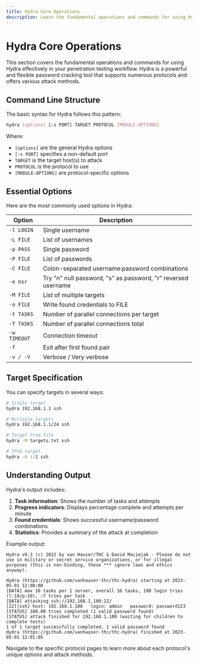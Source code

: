 ```yaml
---
title: Hydra Core Operations
description: Learn the fundamental operations and commands for using Hydra effectively
---
```



# Hydra Core Operations

This section covers the fundamental operations and commands for using Hydra effectively in your penetration testing workflow. Hydra is a powerful and flexible password cracking tool that supports numerous protocols and offers various attack methods.

## Command Line Structure

The basic syntax for Hydra follows this pattern:

```bash
hydra [options] [-s PORT] TARGET PROTOCOL [MODULE-OPTIONS]
```

Where:
- `[options]` are the general Hydra options
- `[-s PORT]` specifies a non-default port
- `TARGET` is the target host(s) to attack
- `PROTOCOL` is the protocol to use
- `[MODULE-OPTIONS]` are protocol-specific options

## Essential Options

Here are the most commonly used options in Hydra:

| Option | Description |
|--------|-------------|
| `-l LOGIN` | Single username |
| `-L FILE` | List of usernames |
| `-p PASS` | Single password |
| `-P FILE` | List of passwords |
| `-C FILE` | Colon-separated username:password combinations |
| `-e nsr` | Try "n" null password, "s" as password, "r" reversed username |
| `-M FILE` | List of multiple targets |
| `-o FILE` | Write found credentials to FILE |
| `-t TASKS` | Number of parallel connections per target |
| `-T TASKS` | Number of parallel connections total |
| `-w TIMEOUT` | Connection timeout |
| `-f` | Exit after first found pair |
| `-v / -V` | Verbose / Very verbose |

## Target Specification

You can specify targets in several ways:

```bash
# Single target
hydra 192.168.1.1 ssh

# Multiple targets
hydra 192.168.1.1/24 ssh

# Target from file
hydra -M targets.txt ssh

# IPv6 target
hydra -6 ::1 ssh
```

## Understanding Output

Hydra's output includes:

1. **Task information**: Shows the number of tasks and attempts
2. **Progress indicators**: Displays percentage complete and attempts per minute
3. **Found credentials**: Shows successful username/password combinations
4. **Statistics**: Provides a summary of the attack at completion

Example output:
```
Hydra v9.3 (c) 2022 by van Hauser/THC & David Maciejak - Please do not use in military or secret service organizations, or for illegal purposes (this is non-binding, these *** ignore laws and ethics anyway).

Hydra (https://github.com/vanhauser-thc/thc-hydra) starting at 2023-05-01 12:00:00
[DATA] max 16 tasks per 1 server, overall 16 tasks, 100 login tries (l:10/p:10), ~7 tries per task
[DATA] attacking ssh://192.168.1.100:22/
[22][ssh] host: 192.168.1.100   login: admin   password: password123
[STATUS] 100.00 tries completed (1 valid password found)
[STATUS] attack finished for 192.168.1.100 (waiting for children to complete tests)
1 of 1 target successfully completed, 1 valid password found
Hydra (https://github.com/vanhauser-thc/thc-hydra) finished at 2023-05-01 12:01:05
```

Navigate to the specific protocol pages to learn more about each protocol's unique options and attack methods.
